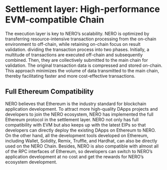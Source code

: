 # Settlement layer: High-performance EVM-compatible Chain

The execution layer is key to NERO’s scalability. NERO is optimized by transferring resource-intensive transaction processing from the on-chain environment to off-chain, while retaining on-chain focus on result validation. dividing the transaction process into two phases. Initially, a multitude of transactions are executed off-chain and subsequently combined. Then, they are collectively submitted to the main chain for validation. The original transaction data is compressed and stored on-chain. This approach minimizes the volume of data transmitted to the main chain, thereby facilitating faster and more cost-effective transactions.

## Full Ethereum Compatibility

NERO believes that Ethereum is the industry standard for blockchain application development. To attract more high-quality DApps projects and developers to join the NERO ecosystem, NERO has implemented the full Ethereum protocol in the settlement layer. NERO not only has full compatibility with EVM but also keeps up with the latest EIPs so that developers can directly deploy the existing DApps on Ethereum to NERO. On the other hand, all the development tools developed on Ethereum, including Wallet, Solidity, Remix, Truffle, and Hardhat, can also be directly used on the NERO Chain. Besides, NERO is also compatible with almost all of the RPC interfaces of Ethereum, so developers can switch to NERO’s application development at no cost and get the rewards for NERO’s ecosystem development.